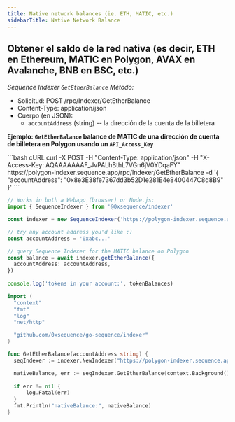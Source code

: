 ```yaml
---
title: Native network balances (ie. ETH, MATIC, etc.)
sidebarTitle: Native Network Balance
---
```


## Obtener el saldo de la red nativa (es decir, ETH en Ethereum, MATIC en Polygon, AVAX en Avalanche, BNB en BSC, etc.)

*Sequence Indexer `GetEtherBalance` Método:*

* Solicitud: POST /rpc/Indexer/GetEtherBalance
* Content-Type: application/json
* Cuerpo (en JSON):
  * `accountAddress` (string) -- la dirección de la cuenta de la billetera

**Ejemplo: `GetEtherBalance` balance de MATIC de una dirección de cuenta de billetera en Polygon usando un `API_Access_Key`**

<CodeGroup>
  ```bash cURL
  curl -X POST -H "Content-Type: application/json" -H "X-Access-Key: AQAAAAAAAF_JvPALhBthL7VGn6jV0YDqaFY" https://polygon-indexer.sequence.app/rpc/Indexer/GetEtherBalance -d '{ "accountAddress": "0x8e3E38fe7367dd3b52D1e281E4e8400447C8d8B9" }'
  ```

  ```ts Typescript
  // Works in both a Webapp (browser) or Node.js:
  import { SequenceIndexer } from '@0xsequence/indexer'

  const indexer = new SequenceIndexer('https://polygon-indexer.sequence.app', 'AQAAAAAAAF_JvPALhBthL7VGn6jV0YDqaFY')

  // try any account address you'd like :)
  const accountAddress = '0xabc...'

  // query Sequence Indexer for the MATIC balance on Polygon
  const balance = await indexer.getEtherBalance({
  	accountAddress: accountAddress,
  })
  	
  console.log('tokens in your account:', tokenBalances)
  ```

  ```go Go
  import (
  	"context"
  	"fmt"
  	"log"
  	"net/http"

  	"github.com/0xsequence/go-sequence/indexer"
  )

  func GetEtherBalance(accountAddress string) {
  	seqIndexer := indexer.NewIndexer("https://polygon-indexer.sequence.app", "AQAAAAAAAF_JvPALhBthL7VGn6jV0YDqaFY")

  	nativeBalance, err := seqIndexer.GetEtherBalance(context.Background(), &accountAddress)
  	
  	if err != nil {
  		log.Fatal(err)
  	}
  	fmt.Println("nativeBalance:", nativeBalance)
  }
  ```
</CodeGroup>
